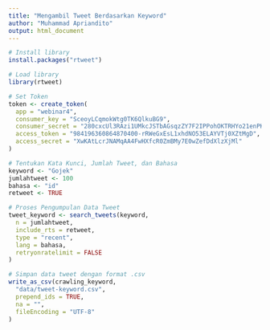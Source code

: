 ```yaml
---
title: "Mengambil Tweet Berdasarkan Keyword"
author: "Muhammad Apriandito"
output: html_document
---
```


```r
# Install library
install.packages("rtweet")
```

```r
# Load library
library(rtweet)
```

```r
# Set Token
token <- create_token(
  app = "webinar4",
  consumer_key = "SceoyLCqmokWtg0TK6QlkuBG9",
  consumer_secret = "280cxcUl3RAzi1UMkcJSTbAGsqzZY7F2IPPohOKTRHYo21enPK",
  access_token = "984196360864870400-rRWeGxEsL1xhdNO53ELAYVTj0XZtMgD",
  access_secret = "XwKAtLcrJNAMqAA4FwHXfcR0ZmBMy7E0wZefDdXlzXjMl"
)
```

```r
# Tentukan Kata Kunci, Jumlah Tweet, dan Bahasa
keyword <- "Gojek"
jumlahtweet <- 100
bahasa <- "id"
retweet <- TRUE
```

```r
# Proses Pengumpulan Data Tweet 
tweet_keyword <- search_tweets(keyword,
  n = jumlahtweet,
  include_rts = retweet,
  type = "recent",
  lang = bahasa,
  retryonratelimit = FALSE
)
```

```r
# Simpan data tweet dengan format .csv
write_as_csv(crawling_keyword,
  "data/tweet-keyword.csv",
  prepend_ids = TRUE,
  na = "",
  fileEncoding = "UTF-8"
)
```

